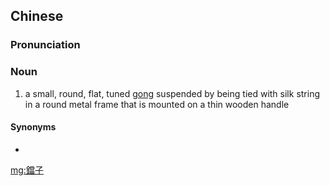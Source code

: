 {{also|铛子}}
==Chinese==
{{zh-forms|s=铛子}}

===Pronunciation===
{{zh-pron
|m=dāngzi
|cat=n
}}

===Noun===
{{zh-noun}}

# a small, round, flat, tuned [[gong]] suspended by being tied with silk string in a round metal frame that is mounted on a thin wooden handle

====Synonyms====
* {{zh-l|鐺鐺}}

{{zh-cat|Musical instruments}}

[[mg:鐺子]]